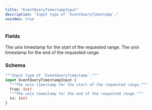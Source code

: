```yaml
---
title: "EventQueryTimestampInput"
description: "Input type of `EventQueryTimestamp`."
noindex: true
---
```


### Fields

<ResponseField name="from" type="Int!" required>
  The unix timestamp for the start of the requested range.
</ResponseField>

<ResponseField name="to" type="Int!" required>
  The unix timestamp for the end of the requested range.
</ResponseField>

### Schema


```graphql 
"""Input type of `EventQueryTimestamp`."""
input EventQueryTimestampInput {
  """The unix timestamp for the start of the requested range."""
  from: Int!
  """The unix timestamp for the end of the requested range."""
  to: Int!
}
```
